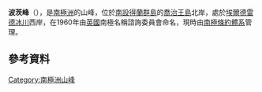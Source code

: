 {{coord|61|58|S|58|18|W|display=title}}

'''波茨峰'''（{{lang-en|Potts Peak}}），是[[南極洲|南極洲]]的山峰，位於[[南設得蘭群島|南設得蘭群島]]的[[喬治王島|喬治王島]]北岸，處於[[埃爾德雷德冰川|埃爾德雷德冰川]]西岸，在1960年由[[英國|英國]]南極名稱諮詢委員會命名，現時由[[南極條約體系|南極條約體系]]管理。

==參考資料==
{{usgs-gazetteer}}

{{Antarctica-geo-stub}}
[[Category:南極洲山峰|Category:南極洲山峰]]
